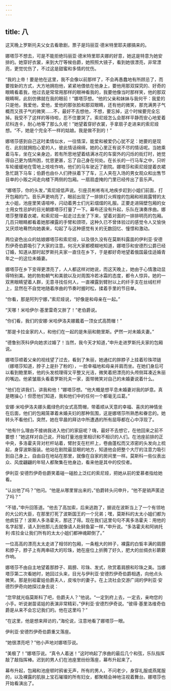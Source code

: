 ```yaml
---
---
---
```

title: 八
---



这天晚上罗斯托夫父女去看歌剧，票子是玛丽亚·德米特里耶夫娜搞来的。

娜塔莎不想去，可是不能拒绝玛丽亚·德米特里耶夫娜的好意，她这是特意为她安排的。她穿好衣裳，来到大厅等候伯爵，她照照大镜子，看到她很漂亮，非常漂亮，更觉忧伤了，不过这是甜蜜和多情的忧伤。

“我的上帝！要是他在这里，我不会像以前那样了，不会再愚蠢地有所顾忌了，而要按新的方式，大方地拥抱他，紧紧地偎依在他身上，要他用那双探究的、好奇的眼睛看着我，他过去是常常用那样的眼神看我的，我要他像当时那样笑，他的那双眼睛啊，此刻仿佛就在我的眼前！”娜塔莎想。“他的父亲和妹妹与我何干：我爱的只是他，我爱他，爱他，爱他的那张脸和那双眼睛，还有他的微笑，那充满男子气概而又孩子气的微笑……不，最好不去想他，不想，要忘掉，这个时候要完全忘掉。我受不了这样的等待啦，忍不住要哭了。索尼娅怎么会那样平静而安心地爱着尼科连卡，耐心地等了那么久呢！”她望着穿好衣裳，手拿扇子走进来的索尼娅想。“不，她是个完全不一样的姑娘。我是做不到的！”

娜塔莎感到自己这时柔情似水，一往情深，能爱和被爱仍心犹不足：她要的是现在、此刻就拥抱心爱的人，彼此情话绵绵，她的心里正有说不尽的情话呢。当她乘着马车，坐在父亲身边，若有所思地望着结满冰花的车窗外的闪烁的街灯时，她觉得自己更为情所困，忧思更甚，忘了自己身在何处。在长长的一行马车之中，只听车轮缓缓地在雪地上吱吱作响，他们的马车驶近了剧院。娜塔莎和索尼娅提着衣裙急忙跳下马车；伯爵也由仆人们搀扶着下了车，三人夹在入场的男女观众和出售节目单的小贩之间走向楼下两侧的包厢。一扇扇虚掩的门里已经传出了音乐声。

“娜塔莎，你的头发，”索尼娅低声说。引座员彬彬有礼地疾步赶到小姐们前面，打开包厢的门。音乐声更响亮了，眼前出现了一排排灯火辉煌的包厢和袒肩露臂的太太小姐，池座里笑语喧哗，闪动着男士们光彩熠熠的礼服。正要走进隔壁包厢的女士用女性忌妒的目光朝娜塔莎打量了一下。幕布还没有升起，乐队在演奏序曲。娜塔莎整理着衣裙，和索尼娅一起走过去坐了下来，望着对面的一排排明亮的包厢。几百只眼睛都看着她那裸露的手臂和颈项，这种久已不曾体验过的感觉令人又愉快又厌烦地蓦然向她袭来，勾起了与这种感觉有关的无数回忆、憧憬和激动。

两位姿色出众的姑娘娜塔莎和索尼娅，以及很久没有在莫斯科露面的伊利亚·安德烈伊奇伯爵吸引了大家的注意。何况大家都模糊地知道，娜塔莎和安德烈公爵已经订婚，知道从那时起罗斯托夫家一直住在乡下，于是都好奇地望着俄国最佳适婚青年之一的这位未婚妻。

娜塔莎在乡下变得更漂亮了，人人都这样对她说，而这天晚上，她由于心情激动显得特别美。她的勃勃朝气和美貌以及对周围冷若冰霜的态度，都令人惊异。她的一双黑眼睛望着人群，无意寻找任何人，一直裸露到臂肘以上的纤手支在丝绒栏杆上，显然在不自觉地随着序曲的节奏时握时松，揉着手里的节目单。

“你看，那是阿列宁娜，”索尼娅说，“好像是和母亲在一起。”

“天哪！米哈伊尔·基里雷奇又胖了！”老伯爵说。

“你们看，我们的安娜·米哈伊洛夫娜戴着一顶女式高筒帽！”

“那是卡拉金家的人，和他们在一起的是朱丽和鲍里斯。俨然一对未婚夫妻。”

“德鲁别茨科伊向她求过婚了！当然，我今天才知道，”申升走进罗斯托夫家的包厢说。

娜塔莎顺着父亲的视线望了过去，看到了朱丽，她通红的胖脖子上挂着珍珠项链（娜塔莎知道，脖子上是扑了粉的），一脸幸福地和母亲并肩而坐。在她们身后可以看到鲍里斯，他的头发梳理得又平整又光洁，微笑着把漂亮的头颅侧耳凑近朱丽的嘴边。他紧皱眉头看着罗斯托夫一家，面带微笑对自己的未婚妻说着什么。

“他们在讲我们，讲我和他！”娜塔莎想。“他大概是想平息未婚妻对我的妒意。真是瞎操心！但愿他们知道，我和他们中的任何一个都毫无瓜葛。”

安娜·米哈伊洛夫娜头戴绿色的女式高筒帽，带着顺从天意的幸福、喜庆的神情坐在后面，他们的包厢笼罩着未婚夫妇的那种氛围，这是娜塔莎所熟悉和眷恋的。她转头不看他们，突然，她在早晨的拜访中所遭遇的所有屈辱都在心中浮现了。

“他有什么理由不接纳我进入他们的家庭呢？嗨，最好不去想它，在他回来之前不要想！”她这样对自己说，开始打量池座里相识和不相识的人们。在池座前排的正中央，多洛霍夫背对栏杆站着，臂肘支在栏杆上，卷曲蓬松而又浓密的头发向上梳起，身穿波斯服装。他站在剧院最显眼的地方，知道他会把整个大厅的注意力吸引到自己身上，自由自在地站在那里，就像在自家的房间里一样。莫斯科一些仪表出众、风度翩翩的年轻人都聚集在他身边，看来他是其中的佼佼者。

伊利亚·安德烈伊奇伯爵笑着碰一碰脸上泛红的索尼娅，把她从前的爱慕者指给她看。

“认出他了吗？”他问。“他是从哪里冒出来的，”伯爵转头问申升，“他不是销声匿迹了吗？”

“不错，”申升回答道。“他去了高加索，后来逃跑了，据说在波斯当上了一个有领地的大公的大臣，在那里打死了波斯国王的一个兄弟；嘿，莫斯科的太太小姐们都为他疯狂了！波斯人多洛霍夫，那还了得。现在我们这里句句不离多洛霍夫：用他的名字起誓，请人到他那儿去就像请人赴鲟鱼宴一样，”申升说。“多洛霍夫和阿纳托利·库拉金让我们所有的太太小姐们都神魂颠倒了。”

一位高高的漂亮太太走进了相邻的包厢，一条粗大的辫子，裸露的白皙丰满的肩膀和脖子，脖子上有两串硕大的珍珠，她在座位上折腾了好久，肥大的丝绸衣衫簌簌作响。

娜塔莎不由自主地望着那脖子、肩膀、珍珠、发式，欣赏着肩膀和珍珠之美。当娜塔莎第二次看她时，她回过头来，目光与伊利亚·安德烈伊奇伯爵相遇，向他点头微笑。那是别祖霍娃伯爵夫人，皮埃尔的妻子。在上流社会交游广阔的伊利亚·安德烈伊奇向她探过身去说：

“您早就光临莫斯科了吧，伯爵夫人？”他说。“一定到府上去，一定去，亲吻您的小手。听说谢苗诺娃的表演非常精彩，”伊利亚·安德烈伊奇说。“彼得·基里洛维奇伯爵是从来不会忘记我们的。他在这里吗？”

“在这里，他是想来拜访的，”海伦说，注意地看了娜塔莎一眼。

伊利亚·安德烈伊奇伯爵重又落座。

“她很漂亮吧？”他小声地对娜塔莎说。

“美极了！”娜塔莎说。“真令人着迷！”这时响起了序曲的最后几个和弦，乐队指挥敲了敲指挥棒。迟到的男人们在池座里纷纷落座，幕布升起来了。

幕布升起，包厢和池座顿时鸦雀无声，所有的男人，不问老少，身穿礼服或燕尾服的，以及裸露的肌肤上宝石璀璨的所有妇女，都聚精会神地注视着舞台。娜塔莎也开始看演出了。
